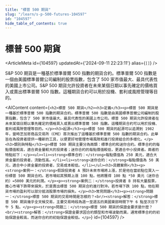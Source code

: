 ```yaml
---
title: "標普 500 期貨"
slug: "/learn/s-p-500-futures-104597"
id: "104597"
hide_table_of_contents: true
---
```



# 標普 500 期貨

<ArticleMeta id={104597} updatedAt={'2024-09-11 22:23:11'} alias={`[]`} />
<div className='border-solid border-b border-t-0 my-4 border-[var(--ifm-color-gray-300)]' />

S&P 500 期貨是一種基於標準普爾 500 指數的期貨合約。標準普爾 500 指數是一個由美國標準普爾公司編制的股票指數，包含了 500 家市值最大、最具代表性的美國上市公司。S&P 500 期貨允許投資者在未來某個日期以事先確定的價格買入或賣出標準普爾 500 指數。這種期貨合約可以用於投機、套利或風險管理等目的。

<AIContent content={`<h2>標普 500 期貨</h2><h3>定義</h3><p>標普 500 期貨是一種基於標準普爾 500 指數的期貨合約。標準普爾 500 指數是由美國標準普爾公司編制的股票指數，包含了 500 家市值最大、最具代表性的美國上市公司。標普 500 期貨允許投資者在未來某個日期以事先確定的價格買入或賣出標準普爾 500 指數。這種期貨合約可以用於投機、套利或風險管理等目的。</p><h3>起源</h3><p>標普 500 期貨的起源可以追溯到 1982 年，當時芝加哥商品交易所（CME）首次推出了這種基於標準普爾 500 指數的期貨合約。此舉旨在為投資者提供一種新的工具，以便更好地管理市場風險和進行投資組合的多樣化。</p><h3>類別與特點</h3><p>標普 500 期貨主要分為兩類：標準合約和迷你合約。標準合約的每點價值較高，適合資金量較大的投資者；迷你合約的每點價值較低，更適合中小投資者。兩者的特點如下：</p><ul><li><strong>標準合約：</strong>每點價值為 250 美元，適合大資金量的投資者，流動性高。</li><li><strong>迷你合約：</strong>每點價值為 50 美元，適合中小資金量的投資者，交易成本較低。</li></ul><h3>具體案例</h3><p><strong>案例一：</strong>假設投資者 A 預計未來市場將上漲，於是他在當前點位買入一份標普 500 期貨合約。若市場如其預期上漲 100 點，他將獲得 100 點 *50 美元（迷你合約）=5000 美元的利潤。</p><p><strong>案例二：</strong>投資者 B 持有大量股票，擔心市場下跌帶來損失，於是賣出標普 500 期貨合約進行對沖。若市場下跌 100 點，他在期貨市場的盈利可以部分抵消股票市場的損失。</p><h3>常見問題</h3><p><strong>問題一：</strong>標普 500 期貨的交易時間是怎樣的？<br/><strong>解答：</strong>標普 500 期貨幾乎全天候交易，主要交易時段為週一至週五的美國東部時間下午 6 點至次日下午 5 點。</p><p><strong>問題二：</strong>標普 500 期貨的保證金要求是什麼？<br/><strong>解答：</strong>保證金要求因合約類型和市場波動而異，通常標準合約的初始保證金較高，而迷你合約的初始保證金較低。</p>`} id={104597} />
